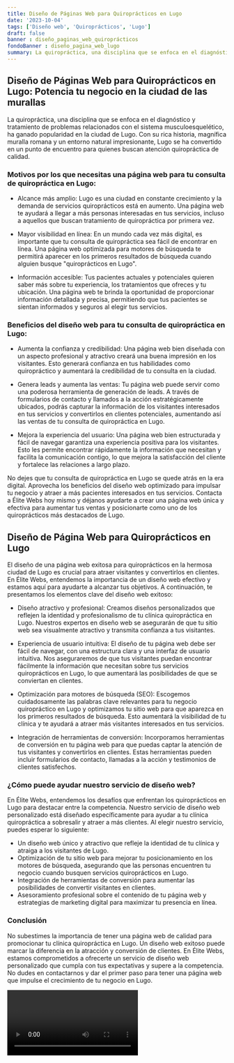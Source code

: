 ```yaml
---
title: Diseño de Páginas Web para Quiroprácticos en Lugo
date: '2023-10-04'
tags: ['Diseño web', 'Quiroprácticos', 'Lugo']
draft: false
banner : diseño_paginas_web_quiroprácticos
fondoBanner : diseño_pagina_web_lugo
summary: La quiropráctica, una disciplina que se enfoca en el diagnóstico y tratamiento de problemas relacionados con el sistema musculoesquelético, ha ganado popularidad en la ciudad de Lugo. Con su rica historia, magnífica muralla romana y un entorno natural impresionante, Lugo se ha convertido en un punto de encuentro para quienes buscan atención quiropráctica de calidad. 
---
```


## Diseño de Páginas Web para Quiroprácticos en Lugo: Potencia tu negocio en la ciudad de las murallas

La quiropráctica, una disciplina que se enfoca en el diagnóstico y tratamiento de problemas relacionados con el sistema musculoesquelético, ha ganado popularidad en la ciudad de Lugo. Con su rica historia, magnífica muralla romana y un entorno natural impresionante, Lugo se ha convertido en un punto de encuentro para quienes buscan atención quiropráctica de calidad. 

### Motivos por los que necesitas una página web para tu consulta de quiropráctica en Lugo:

- Alcance más amplio: Lugo es una ciudad en constante crecimiento y la demanda de servicios quiroprácticos está en aumento. Una página web te ayudará a llegar a más personas interesadas en tus servicios, incluso a aquellos que buscan tratamiento de quiropráctica por primera vez.

- Mayor visibilidad en línea: En un mundo cada vez más digital, es importante que tu consulta de quiropráctica sea fácil de encontrar en línea. Una página web optimizada para motores de búsqueda te permitirá aparecer en los primeros resultados de búsqueda cuando alguien busque "quiroprácticos en Lugo".

- Información accesible: Tus pacientes actuales y potenciales quieren saber más sobre tu experiencia, los tratamientos que ofreces y tu ubicación. Una página web te brinda la oportunidad de proporcionar información detallada y precisa, permitiendo que tus pacientes se sientan informados y seguros al elegir tus servicios.

### Beneficios del diseño web para tu consulta de quiropráctica en Lugo:

- Aumenta la confianza y credibilidad: Una página web bien diseñada con un aspecto profesional y atractivo creará una buena impresión en los visitantes. Esto generará confianza en tus habilidades como quiropráctico y aumentará la credibilidad de tu consulta en la ciudad.

- Genera leads y aumenta las ventas: Tu página web puede servir como una poderosa herramienta de generación de leads. A través de formularios de contacto y llamados a la acción estratégicamente ubicados, podrás capturar la información de los visitantes interesados en tus servicios y convertirlos en clientes potenciales, aumentando así las ventas de tu consulta de quiropráctica en Lugo.

- Mejora la experiencia del usuario: Una página web bien estructurada y fácil de navegar garantiza una experiencia positiva para los visitantes. Esto les permite encontrar rápidamente la información que necesitan y facilita la comunicación contigo, lo que mejora la satisfacción del cliente y fortalece las relaciones a largo plazo.

No dejes que tu consulta de quiropráctica en Lugo se quede atrás en la era digital. Aprovecha los beneficios del diseño web optimizado para impulsar tu negocio y atraer a más pacientes interesados en tus servicios. Contacta a Élite Webs hoy mismo y déjanos ayudarte a crear una página web única y efectiva para aumentar tus ventas y posicionarte como uno de los quiroprácticos más destacados de Lugo.

<GifSeo />

<Cta />

## Diseño de Página Web para Quiroprácticos en Lugo

El diseño de una página web exitosa para quiroprácticos en la hermosa ciudad de Lugo es crucial para atraer visitantes y convertirlos en clientes. En Élite Webs, entendemos la importancia de un diseño web efectivo y estamos aquí para ayudarte a alcanzar tus objetivos. A continuación, te presentamos los elementos clave del diseño web exitoso:

- Diseño atractivo y profesional: Creamos diseños personalizados que reflejen la identidad y profesionalismo de tu clínica quiropráctica en Lugo. Nuestros expertos en diseño web se asegurarán de que tu sitio web sea visualmente atractivo y transmita confianza a tus visitantes.

- Experiencia de usuario intuitiva: El diseño de tu página web debe ser fácil de navegar, con una estructura clara y una interfaz de usuario intuitiva. Nos aseguraremos de que tus visitantes puedan encontrar fácilmente la información que necesitan sobre tus servicios quiroprácticos en Lugo, lo que aumentará las posibilidades de que se conviertan en clientes.

- Optimización para motores de búsqueda (SEO): Escogemos cuidadosamente las palabras clave relevantes para tu negocio quiropráctico en Lugo y optimizamos tu sitio web para que aparezca en los primeros resultados de búsqueda. Esto aumentará la visibilidad de tu clínica y te ayudará a atraer más visitantes interesados en tus servicios.

- Integración de herramientas de conversión: Incorporamos herramientas de conversión en tu página web para que puedas captar la atención de tus visitantes y convertirlos en clientes. Estas herramientas pueden incluir formularios de contacto, llamadas a la acción y testimonios de clientes satisfechos.

### ¿Cómo puede ayudar nuestro servicio de diseño web?

En Élite Webs, entendemos los desafíos que enfrentan los quiroprácticos en Lugo para destacar entre la competencia. Nuestro servicio de diseño web personalizado está diseñado específicamente para ayudar a tu clínica quiropráctica a sobresalir y atraer a más clientes. Al elegir nuestro servicio, puedes esperar lo siguiente:

- Un diseño web único y atractivo que refleje la identidad de tu clínica y atraiga a los visitantes de Lugo.
- Optimización de tu sitio web para mejorar tu posicionamiento en los motores de búsqueda, asegurando que las personas encuentren tu negocio cuando busquen servicios quiroprácticos en Lugo.
- Integración de herramientas de conversión para aumentar las posibilidades de convertir visitantes en clientes.
- Asesoramiento profesional sobre el contenido de tu página web y estrategias de marketing digital para maximizar tu presencia en línea.

### Conclusión

No subestimes la importancia de tener una página web de calidad para promocionar tu clínica quiropráctica en Lugo. Un diseño web exitoso puede marcar la diferencia en la atracción y conversión de clientes. En Élite Webs, estamos comprometidos a ofrecerte un servicio de diseño web personalizado que cumpla con tus expectativas y supere a la competencia. No dudes en contactarnos y dar el primer paso para tener una página web que impulse el crecimiento de tu negocio en Lugo.

<Video />

<CtaBot job='Quiroprácticos' city='Lugo'/>

<Gmaps query='Lugo+españa+maps' />